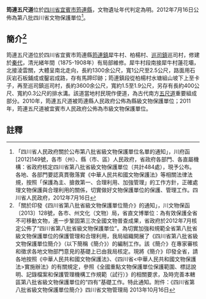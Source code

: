{{msg:四川省文物保護單位
|名稱 = 筠連五尺道
|編號 = 20
|圖片 = 
|級別 = S8
|分類 = 
|時代 = [[明代|明代]]
|地点 = [[四川省|四川省]][[宜賓市|宜賓市]][[筠連縣|筠連縣]]
|坐標 =
|登錄 = 2012年7月16日
}}
'''筠連五尺道'''位於[[四川省|四川省]][[宜賓市|宜賓市]][[筠連縣|筠連縣]]，文物遺址年代判定為明。2012年7月16日公佈為第八批四川省文物保護單位<ref>「四川省人民政府關於公布第八批省級文物保護單位名單的通知」，川府函[2012]149號，各市（州）、縣（市、區）人民政府，省政府各部門、各直屬機構：省政府核定四川省第八批省級文物保護單位（共計484處），現予公布。各地、各部門要認真貫徹落實《中華人民共和國文物保護法》等相關法律法規，按照「保護為主、搶救第一、合理利用、加強管理」的工作方針，正確處理文物保護與合理利用的關係，切實做好文物保護單位的保護、管理工作。四川省人民政府，2012年7月16日</ref>。
== 簡介<ref>「關於印發《四川省第八批省級文物保護單位簡介》的通知」，川文物保函〔2013〕128號，各市、州文化（文物）局，省直文博單位：為有效保護全省不可移動文物，進一步鞏固第三次全國文物普查成果，省政府於2012年7月核定公佈了“四川省第八批省級文物保護單位”。為切實加強和規範全省第八批省級文物保護單位的保護管理和合理利用，我局組織開展了《四川省第八批省級文物保護單位簡介》（以下簡稱《簡介》）的編制工作。該《簡介》在專家審核和徵求各地文物部門意見的基礎上已由我局核定。現將《簡介》印發全省，請各地按照《中華人民共和國文物保護法》、《四川省<中華人民共和國文物保護法>實施辦法》的有關規定，參照《全國重點文物保護單位保護範圍、標誌說明、記錄檔案和保護管理機構工作規範（試行）》的相關要求，及時完善本轄區第八批省級文物保護單位的“四有”基礎工作。特此通知。附件：《四川省第八批省級文物保護單位簡介》四川省文物管理局  2013年10月16日</ref> ==
筠連五尺道位於四川省宜賓市筠連縣[[筠連鎮|筠連鎮]]犀牛村、柏楊村、[[巡司鎮|巡司鎮]]巡司村，修建於[[秦代|秦代]]，清光緒年間（1875-1908年）有局部維修。犀牛村段南接犀牛村蓮花壩，北接淩雲關，大體呈南北走向，長約1300余公尺，寬1公尺至2.5公尺，路面用石灰岩石板鋪成或鑿岩成路，存有馬蹄印跡；筠連鎮段從柏楊村水塘組山坡下上至卡子，再至巡司鎮巡司村，長約3600余公尺，寬約1.5至1.9公尺，另存有長約400公尺、寬約0.3公尺的排水溝。該道當地村民現作便道，為古代南方[[五尺道|五尺道]]重要組成部分。2010年，筠連五尺道被筠連縣人民政府公佈為縣級文物保護單位；2011年，筠連五尺道被宜賓市人民政府公佈為市級文物保護單位。
==註釋==
{{reflist}}